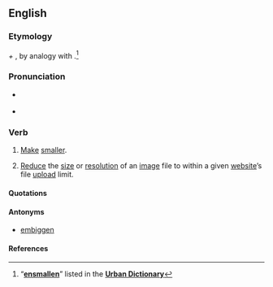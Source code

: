 ==English==

{{rfv}}

===Etymology===
{{term|small|Small|lang=en}} ''+'' {{term|en- -en|lang=en}}, by analogy with {{term|embiggen|lang=en}}.<ref name="UD-etym">“<span class="plainlinks">[http://www.urbandictionary.com/define.php?term=ensmallen '''ensmallen''']</span>” listed in the <span class="plainlinks">[http://www.urbandictionary.com/ '''Urban Dictionary''']</span></ref><!-- Though the Urban Dictionary is not reliable enough as a stand-alone reference for anything, it is useful here to further enstrengthen what is already obvious — that this word was coined by analogy with “embiggen”. -->

===Pronunciation===
* {{a|UK}} {{IPA|/ɛnˈsmɔːlə̆n/}}
* {{hyphenation|en|small|en}}

===Verb===
{{en-verb}}

# {{context|nonce}} [[make|Make]] [[smaller]].
# {{context|rare|neologistic|informal|_|internet|_|jargon}} [[reduce|Reduce]] the [[size]] or [[resolution]] of an [[image]] file to within a given [[website]]’s file [[upload]] limit.

====Quotations====
{{seecites}}

====Antonyms====
* {{sense|make smaller}} [[embiggen]]

====References====
<references/>